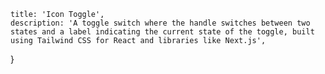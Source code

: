     title: 'Icon Toggle',
    description: 'A toggle switch where the handle switches between two states and a label indicating the current state of the toggle, built using Tailwind CSS for React and libraries like Next.js',
}

<BackButton href="/components/toggle" />

<ComponentPreview path="components/toggle/IconToggle" usingCn/>